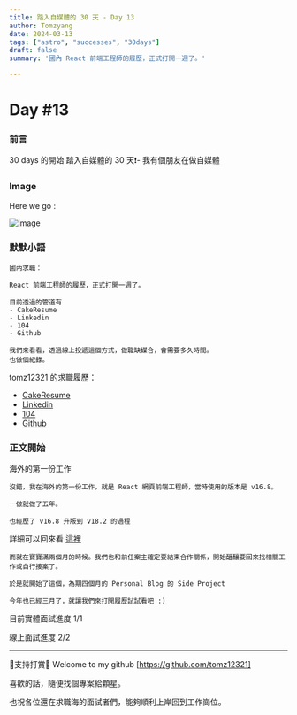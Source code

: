 ```yaml
---
title: 踏入自媒體的 30 天 - Day 13
author: Tomzyang
date: 2024-03-13
tags: ["astro", "successes", "30days"]
draft: false
summary: '國內 React 前端工程師的履歷，正式打開一週了。'

---
```


# Day #13

### 前言
30 days 的開始
踏入自媒體的 30 天❗️- 我有個朋友在做自媒體

### Image
Here we go :

![image](/static/images/hereWeGo.jpg)

### 默默小語

```
國內求職：

React 前端工程師的履歷，正式打開一週了。

目前透過的管道有
- CakeResume
- Linkedin
- 104
- Github

我們來看看，透過線上投遞這個方式，做職缺媒合，會需要多久時間。
也做個紀錄。
```
tomz12321 的求職履歷：
- [CakeResume](https://www.cakeresume.com/jyhwoei-yang)
- [Linkedin](https://www.linkedin.com/in/web-developer-jyhwoei-tom-yang/)
- [104](https://pda.104.com.tw/profile/share/5eVaY2hv8HpCSYq0AuZcMzmzj8wXe7v6) 
- [Github](https://github.com/tomz12321)

### 正文開始

海外的第一份工作

```
沒錯，我在海外的第一份工作，就是 React 網頁前端工程師，當時使用的版本是 v16.8。

一做就做了五年。

也經歷了 v16.8 升版到 v18.2 的過程
```

詳細可以回來看 [這裡](/blog/day12)

```
而就在寶寶滿兩個月的時候。我們也和前任案主確定要結束合作關係，開始醞釀要回來找相關工作或自行接案了。

於是就開始了這個，為期四個月的 Personal Blog 的 Side Project

今年也已經三月了，就讓我們來打開履歷試試看吧 :)
```

目前實體面試進度 1/1

線上面試進度 2/2

---

🔻支持打賞🔻
Welcome to my github [https://github.com/tomz12321]

喜歡的話，隨便找個專案給顆星。

也祝各位還在求職海的面試者們，能夠順利上岸回到工作崗位。
